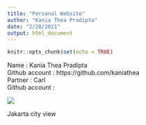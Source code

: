 ```yaml
---
title: "Personal Website"
author: "Kania Thea Pradipta"
date: "2/28/2021"
output: html_document
---
```


```r
knitr::opts_chunk$set(echo = TRUE)
```

Name : Kania Thea Pradipta <br>
Github account : https://github.com/kaniathea <br>
Partner : Carl <br>
Github account :

![](https://cdn.britannica.com/88/132688-050-E9739DD9/Skyline-Jakarta-Indonesia.jpg)

Jakarta city view